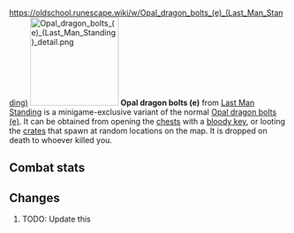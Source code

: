 https://oldschool.runescape.wiki/w/Opal_dragon_bolts_(e)_(Last_Man_Standing)
{{Infobox Item
|name = Opal dragon bolts (e)
|image = [[File:Opal dragon bolts (e) (Last Man Standing).png]]
|release = [[4 January]] [[2018]]
|update = Last Man Standing Beta and Splashing Restrictions  # TODO: Update this
|members = No
|quest = No
|tradeable = No
|placeholder = No
|equipable = Yes
|stackable = No
|noteable = Yes
|options = Wield, Drop
|examine = Enchanted Dragon crossbow bolts, tipped with opal.
|value = 1
|alchable = No
|weight = 0.0
|id = 27192
}}
[[File:Opal dragon bolts (e) (Last Man Standing) detail.png|160px|left]]
'''Opal dragon bolts (e)''' from [[Last Man Standing]] is a minigame-exclusive variant of the normal [[Opal dragon bolts (e)]]. It can be obtained from opening the [[Chest (Last Man Standing)|chests]] with a [[bloody key]], or looting the [[Crate (Last Man Standing)|crates]] that spawn at random locations on the map. It is dropped on death to whoever killed you.

==Combat stats==
{{Infobox Bonuses
|astab = 0
|aslash = 0
|acrush = 0
|amagic = 0
|arange = 0
|dstab = 0
|dslash = 0
|dcrush = 0
|dmagic = 0
|drange = 0
|str = 0
|rstr = 122
|mdmg = 0
|prayer = 0
|slot = ammo
|image = [[File:Opal dragon bolts (e) (Last Man Standing) equipped male.png|160px]]
|altimage = [[File:Opal dragon bolts (e) (Last Man Standing) equipped female.png|160px]]
}}

==Changes==
# TODO: Update this
{{Subject changes header}}
{{Subject changes
|date = 4 August 2016
|update = Last Man Standing
|change = The item was made fully available with the release of Last Man Standing.
}}
{{Subject changes footer}}

{{Last Man Standing In-game Items}}